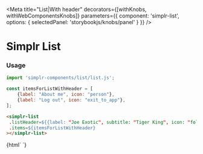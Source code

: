 
<Meta
  title="List|With header"
  decorators={[withKnobs, withWebComponentsKnobs]}
  parameters={{ component: 'simplr-list', options: { selectedPanel: 'storybookjs/knobs/panel' } }}
/>

# Simplr List

### Usage

```js
import 'simplr-components/list/list.js';

const itemsForListWithHeader = [
    {label: "About me", icon: "person"},
    {label: "Log out", icon: "exit_to_app"},
];
```

```html
<simplr-list
 .listHeader=${{label: "Joe Exotic", subtitle: "Tiger King", icon: "folder"}}
 .items=${itemsForListWithHeader}
></simplr-list>
```


<Story name="Simplr List with Header">
  {html`
    <simplr-list
     .listHeader=${{label: "Joe Exotic", subtitle: "Tiger King", icon: "folder"}}
     .items=${[
                  {label: "About me", icon: "person"},
                  {label: "Log out", icon: "exit_to_app"},
              ]}
    ></simplr-list>
  `}
</Story>

<Props of="simplr-list" />
